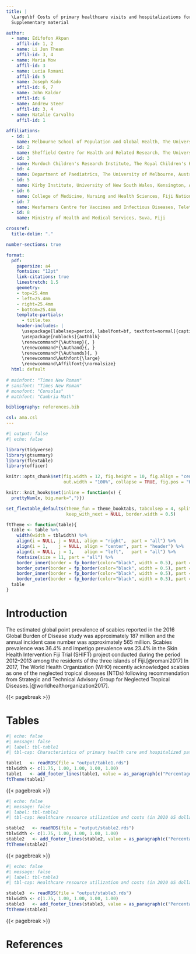 ```yaml
---
title: |
  \Large\bf Costs of primary healthcare visits and hospitalizations for scabies and bacterial skin infections in Fiji  \\
  Supplementary material

author:
  - name: Edifofon Akpan
    affil-id: 1, 2
  - name: Li Jun Thean
    affil-id: 3, 4
  - name: Maria Mow
    affil-id: 3  
  - name: Lucia Romani
    affil-id: 5
  - name: Joseph Kado
    affil-id: 6, 7
  - name: John Kaldor
    affil-id: 6
  - name: Andrew Steer
    affil-id: 3, 4
  - name: Natalie Carvalho
    affil-id: 1
    
affiliations: 
  - id: 1
    name: Melbourne School of Population and Global Health, The University of Melbourne, Australia 
  - id: 2
    name: Sheffield Centre for Health and Related Research, The University of Sheffield, United Kingdom
  - id: 3
    name: Murdoch Children's Research Institute, The Royal Children's Hospital, Australia
  - id: 4
    name: Department of Paediatrics, The University of Melbourne, Australia 
  - id: 5
    name: Kirby Institute, University of New South Wales, Kensington, Australia.
  - id: 6
    name: College of Medicine, Nursing and Health Sciences, Fiji National University, Suva, Fiji.
  - id: 7
    name: Wesfarmers Centre for Vaccines and Infectious Diseases, Telethon Kids Institute, Western Australia, Australia.
  - id: 8
    name: Ministry of Health and Medical Services, Suva, Fiji

crossref:
  title-delim: "."

number-sections: true

format:
  pdf:
    papersize: a4
    fontsize: "12pt"
    link-citations: true
    linestretch: 1.5
    geometry:
    - top=25.4mm
    - left=25.4mm
    - right=25.4mm
    - bottom=25.4mm
    template-partials: 
      - title.tex
    header-includes: |
      \usepackage[labelsep=period, labelfont=bf, textfont=normal]{caption}
      \usepackage[noblocks]{authblk}
      \renewcommand*{\Authsep}{, }
      \renewcommand*{\Authand}{, }
      \renewcommand*{\Authands}{, }
      \renewcommand\Authfont{\large} 
      \renewcommand\Affilfont{\normalsize}
  html: default
  
# mainfont: "Times New Roman"
# sansfont: "Times New Roman"
# monofont: "Consolas" 
# mathfont: "Cambria Math"

bibliography: references.bib

csl: ama.csl
---
```


```r
#| output: false
#| echo: false

library(tidyverse)
library(gtsummary)
library(flextable)
library(officer)

knitr::opts_chunk$set(fig.width = 12, fig.height = 10, fig.align = "center",
                      out.width = "100%", collapse = TRUE, fig.pos = "H", out.extra = "")

knitr::knit_hooks$set(inline = function(x) {
  prettyNum(x, big.mark=",")})

set_flextable_defaults(theme_fun = theme_booktabs, tabcolsep = 4, split = NULL, 
                       keep_with_next = NULL, border.width = 0.5)

ftTheme <- function(table){
  table <- table %>% 
    width(width = tblwidth) %>%
    align(i = NULL, j = NULL, align = "right",  part = "all") %>% 
    align(i = 1,    j = NULL, align = "center", part = "header") %>% 
    align(i = NULL, j = 1,    align = "left",   part = "all") %>% 
    fontsize(size = 11, part = "all") %>% 
    border_inner(border = fp_border(color="black", width = 0.5), part = "body")  %>% 
    border_outer(border = fp_border(color="black", width = 0.5), part = "body")  %>% 
    border_inner(border = fp_border(color="black", width = 0.5), part = "header") %>% 
    border_outer(border = fp_border(color="black", width = 0.5), part = "header")
  table
}

```

# Introduction {#sec-introduction .unnumbered}

The estimated global point prevalence of scabies reported in the 2016 Global Burden of Disease study was approximately 187 million and the annual incident case number was approximately 565 million. Scabies prevalence was 36.4% and impetigo prevalence was 23.4% in the Skin Health Intervention Fiji Trial (SHIFT) project conducted during the period 2012--2013 among the residents of the three islands of Fiji.[@romani2017] In 2017, The World Health Organization (WHO) recently acknowledged scabies as one of the neglected tropical diseases (NTDs) following recommendation from Strategic and Technical Advisory Group for Neglected Tropical Diseases.[@worldhealthorganization2017].

{{< pagebreak >}}

# Tables {#sec-tables .unnumbered}

```{=latex}
\renewcommand{\baselinestretch}{1}\normalsize
```
```r
#| echo: false
#| message: false
#| label: tbl-table1
#| tbl-cap: Characteristics of primary health care and hospitalized patients with scabies or skin and soft tissue infections in Northern Division, Fiji

table1   <- readRDS(file = "output/table1.rds")
tblwidth <- c(1.75, 1.00, 1.00, 1.00, 1.00)
table1   <- add_footer_lines(table1, value = as_paragraph(c("Percentages may not total 100 due to rounding. Raw numbers may not total sample size because of missing data in sex (75), age (197), and ethnicity (232 missing) variables. IQR, interquartile range; PHC, primary health care; NA, not applicable; SSTIs, skin and soft tissue infections.")))
ftTheme(table1)
```

{{< pagebreak >}}

```r
#| echo: false
#| message: false
#| label: tbl-table2
#| tbl-cap: Healthcare resource utilization and costs (in 2020 US dollars) of primary health care patients with scabies or skin and soft tissue infections.

stable2   <- readRDS(file = "output/stable2.rds")
tblwidth <- c(1.75, 1.00, 1.00, 1.00, 1.00)
stable2   <- add_footer_lines(stable2, value = as_paragraph(c("Percentages may not total 100 due to rounding. Raw numbers may not total sample size because of missing data in sex (75), age (197), and ethnicity (232 missing) variables. IQR, interquartile range; PHC, primary health care; NA, not applicable; SSTIs, skin and soft tissue infections.")))
ftTheme(stable2)
```

{{< pagebreak >}}

```r
#| echo: false
#| message: false
#| label: tbl-table3
#| tbl-cap: Healthcare resource utilization and costs (in 2020 US dollars) of hospitalized patients with scabies or skin and soft tissue infections.

stable3  <- readRDS(file = "output/stable3.rds")
tblwidth <- c(1.75, 1.00, 1.00, 1.00, 1.00)
stable3   <- add_footer_lines(stable3, value = as_paragraph(c("Percentages may not total 100 due to rounding. Raw numbers may not total sample size because of missing data in sex (75), age (197), and ethnicity (232 missing) variables. IQR, interquartile range; PHC, primary health care; NA, not applicable; SSTIs, skin and soft tissue infections.")))
ftTheme(stable3)

```

{{< pagebreak >}}

# References {#sec-references .unnumbered}

::: {#refs}
:::
